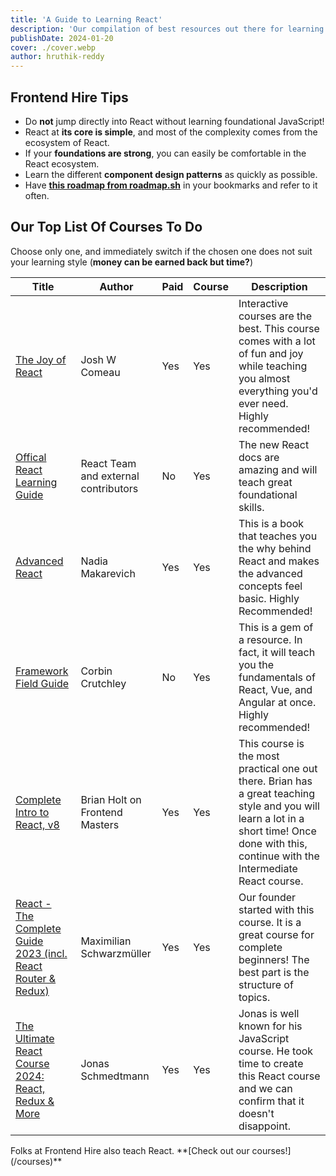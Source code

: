 ```yaml
---
title: 'A Guide to Learning React'
description: 'Our compilation of best resources out there for learning React'
publishDate: 2024-01-20
cover: ./cover.webp
author: hruthik-reddy
---
```



## Frontend Hire Tips

- Do **not** jump directly into React without learning foundational JavaScript!
- React at **its core is simple**, and most of the complexity comes from the ecosystem of React.
- If your **foundations are strong**, you can easily be comfortable in the React ecosystem.
- Learn the different **component design patterns** as quickly as possible.
- Have **[this roadmap from roadmap.sh](https://roadmap.sh/react)** in your bookmarks and refer to it often.

## Our Top List Of Courses To Do

Choose only one, and immediately switch if the chosen one does not suit your learning style (**money can be earned back but time?**)

| Title                                                                                                                             | Author                               | Paid | Course | Description                                                                                                                                                                                   |
| --------------------------------------------------------------------------------------------------------------------------------- | ------------------------------------ | ---- | ------ | --------------------------------------------------------------------------------------------------------------------------------------------------------------------------------------------- |
| [The Joy of React](https://www.joyofreact.com/)                                                                                   | Josh W Comeau                        | Yes  | Yes    | Interactive courses are the best. This course comes with a lot of fun and joy while teaching you almost everything you'd ever need. Highly recommended!                                       |
| [Offical React Learning Guide](https://react.dev/learn)                                                                           | React Team and external contributors | No   | Yes    | The new React docs are amazing and will teach great foundational skills.                                                                                                                      |
| [Advanced React](https://advanced-react.com/)                                                                                     | Nadia Makarevich                     | Yes  | Yes    | This is a book that teaches you the why behind React and makes the advanced concepts feel basic. Highly Recommended!                                                                          |
| [Framework Field Guide](https://unicorn-utterances.com/collections/framework-field-guide-fundamentals)                            | Corbin Crutchley                     | No   | Yes    | This is a gem of a resource. In fact, it will teach you the fundamentals of React, Vue, and Angular at once. Highly recommended!                                                              |
| [Complete Intro to React, v8](https://frontendmasters.com/courses/complete-react-v8/)                                             | Brian Holt on Frontend Masters       | Yes  | Yes    | This course is the most practical one out there. Brian has a great teaching style and you will learn a lot in a short time! Once done with this, continue with the Intermediate React course. |
| [React - The Complete Guide 2023 (incl. React Router & Redux)](https://www.udemy.com/course/react-the-complete-guide-incl-redux/) | Maximilian Schwarzmüller             | Yes  | Yes    | Our founder started with this course. It is a great course for complete beginners! The best part is the structure of topics.                                                                  |
| [The Ultimate React Course 2024: React, Redux & More](https://www.udemy.com/course/the-ultimate-react-course/)                    | Jonas Schmedtmann                    | Yes  | Yes    | Jonas is well known for his JavaScript course. He took time to create this React course and we can confirm that it doesn't disappoint.                                                        |

<Callout type='tip'>
	Folks at Frontend Hire also teach React. **[Check out our
	courses!](/courses)**
</Callout>
